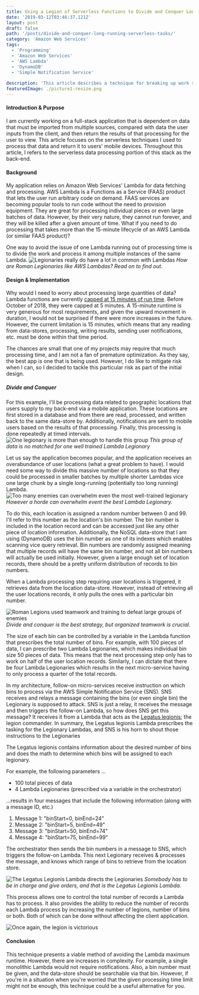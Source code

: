 ```yaml
---
title: Using a Legion of Serverless Functions to Divide and Conquer Long Running Tasks
date: '2019-03-12T03:46:37.121Z'
layout: post
draft: false
path: '/posts/divide-and-conquer-long-running-serverless-tasks/'
category: 'Amazon Web Services'
tags:
  - 'Programming'
  - 'Amazon Web Services'
  - 'AWS Lambda'
  - 'DynamoDB'
  - 'Simple Notification Service'
  
description: 'This article describes a technique for breaking up work so that your AWS Lambda or similar Function as a Service Offering will not die before its work is complete'
featuredImage: ./picture1-resize.png
---
```


#### Introduction &amp; Purpose

I am currently working on a full-stack application that is dependent on data that must be imported from multiple sources, compared with data the user inputs from the client, and then return the results of that processing for the user to view. This article focuses on the serverless techniques I used to process that data and return it to users&#39; mobile devices. Throughout this article, I refers to the serverless data processing portion of this stack as the back-end.

#### Background

My application relies on Amazon Web Services' Lambda for data fetching and processing.  AWS Lambda is a Functions as a Service (FAAS) product that lets the user run arbitrary code on demand.  FAAS services are becoming popular tools to run code without the need to provision equipment. They are great for processing individual pieces or even large batches of data. However, by their very nature, they cannot run forever, and they will be killed after a given amount of time.  What if you need to do processing that takes more than the 15-minute lifecycle of an AWS Lambda (or similar FAAS product)?

One way to avoid the issue of one Lambda running out of processing time is to divide the work and process it among multiple instances of the same Lambda.
![Legionaries really do have a lot in common with Lambdas](./picture0.png)
_How are Roman Legionaries like AWS Lambdas? Read on to find out._


#### Design & Implementation

Why would I need to worry about processing large quantities of data?  Lambda functions are currently [capped at 15 minutes of run time](https://aws.amazon.com/about-aws/whats-new/2018/10/aws-lambda-supports-functions-that-can-run-up-to-15-minutes/). Before October of 2018, they were capped at 5 minutes.  A 15-minute runtime is very generous for most requirements, and given the upward movement in duration, I would not be surprised if there were more increases in the future.  However, the current limitation is 15 minutes, which means that any reading from data-stores, processing, writing results, sending user notifications, etc. must be done within that time period.

The chances are small that one of my projects may require that much processing time, and I am not a fan of premature optimization.  As they say, the best app is one that is being used.  However, I do like to mitigate risk when I can, so I decided to tackle this particular risk as part of the initial design.

##### Divide and Conquer

For this example, I'll be processing data related to geographic locations that users supply to my back-end via a mobile application.  These locations are first stored in a database and from there are read, processed, and written back to the same data-store by.  Additionally, notifications are sent to mobile users based on the results of that processing.  Finally, this processing is done repeatedly at timed intervals.
![One legionary is more than enough to handle this group](./picture1-resize.png)
_This group of data is no matched for one well trained Lambda Legionary_

Let us say the application becomes popular, and the application receives an overabundance of user locations (what a great problem to have). I would need some way to divide this massive number of locations so that they could be processed in smaller batches by multiple shorter Lambdas vice one large chunk by a single long-running (potentially too long running) Lambda.
![Too many enemies can overwhelm even the most well-trained legionary](./picture2.png)
_However a horde can overwhelm event the best Lambda Legionary._

To do this, each location is assigned a random number between 0 and 99.  I&#39;ll refer to this number as the location&#39;s bin number.  The bin number is included in the location record and can be accessed just like any other piece of location information.  Additionally, the NoSQL data-store that I am using (DynamoDB) uses the bin number as one of its indexes which enables scanning vice query retrieval.  Bin numbers are randomly assigned meaning that multiple records will have the same bin number, and not all bin numbers will actually be used initially.  However, given a large enough set of location records, there should be a pretty uniform distribution of records to bin numbers.

When a Lambda processing step requiring user locations is triggered, it retrieves data from the location data-store.  However, instead of retrieving all the user locations records, it only pulls the ones with a particular bin number.  

![Roman Legions used teamwork and training to defeat large groups of enemies](./picture3.png)
_Divide and conquer is the best strategy, but organized teamwork is crucial._

The size of each bin can be controlled by a variable in the Lambda function that prescribes the total number of bins.  For example, with 100 pieces of data, I can prescribe two Lambda Legionaries, which makes individual bin size 50 pieces of data. This means that the next processing step only has to work on half of the user location records.  Similarly, I can dictate that there be four Lambda Legionaries which results in the next micro-service having to only process a quarter of the total records.

In my architecture, follow-on micro-services receive instruction on which bins to process via the AWS Simple Notification Service (SNS). SNS receives and relays a message containing the bins (or even single bin) the Legionary is supposed to attack.  SNS is just a relay, it receives the message and then triggers the follow-on Lambda, so how does SNS get this message? It receives it from a Lambda that acts as the [Legatus legionis](https://en.wikipedia.org/wiki/Legatus_legionis); the legion commander.  In summary, the Legatus legionis Lambda prescribes the tasking for the Legionary Lambdas, and SNS is his horn to shout those instructions to the Legionaries

The Legatus legionis contains information about the desired number of bins and does the math to determine which bins will be assigned to each legionary.

For example, the following parameters …

- 100 total pieces of data
- 4 Lambda Legionaries (prescribed via a variable in the orchestrator)

…results in four messages that include the following information (along with a message ID, etc.)

1. Message 1: &quot;binStart=0, binEnd=24&quot;
2. Message 2: &quot;binStart=5, binEnd=49&quot;
3. Message 3: &quot;binStart=50, binEnd=74&quot;
4. Message 4: &quot;binStart=75, binEnd=99&quot;

The orchestrator then sends the bin numbers in a message to SNS, which triggers the follow-on Lambda.  This next Legionary receives &amp; processes the message, and knows which range of bins to retrieve from the location store.

![The Legatus Legionis Lambda directs the Legionaries](./picture4.png)
_Somebody has to be in charge and give orders, and that is the Legatus Legionis Lambda._

This process allows one to control the total number of records a Lambda has to process.  It also provides the ability to reduce the number of records each Lambda process by increasing the number of legions, number of bins or both. Both of which can be done without affecting the client application.

![Once again, the legion is victorious](./picture5.png)

#### Conclusion

This technique presents a viable method of avoiding the Lambda maximum runtime.  However, there are increases in complexity. For example, a single monolithic Lambda would not require notifications.  Also, a bin number must be given, and the data-store should be searchable via that bin.  However, if you&#39;re in a situation when you&#39;re worried that the given processing time limit might not be enough, this technique could be a useful alternative for you.